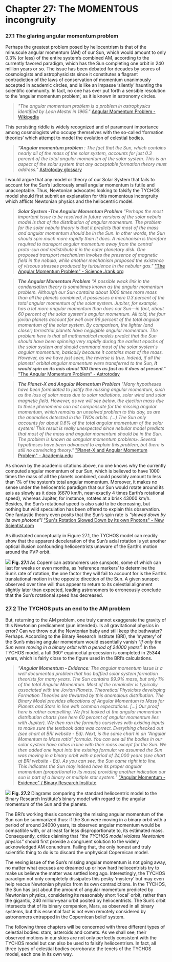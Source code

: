 Chapter 27: The MOMENTOUS incongruity
===========================================

### 27.1 The glaring angular momentum problem

Perhaps the greatest problem posed by heliocentrism is that of the minuscule angular momentum (AM) of our Sun, which would amount to only 0.3% (or less) of the entire system’s combined AM, according to the currently favored paradigm, which has the Sun completing one orbit in 240 million years or so. The issue has been debated for decades by scores of cosmologists and astrophysicists since it constitutes a flagrant contradiction of the laws of conservation of momentum unanimously accepted in academic circles, and is like an impasse ‘silently’ haunting the scientific community. In fact, no one has ever put forth a sensible resolution to the ‘angular momentum problem’, as it is known in astronomy circles.  

> _"The angular momentum problem is a problem in astrophysics identified by Leon Mestel in 1965."_ [Angular Momentum Problem - Wikipedia](https://en.wikipedia.org/wiki/Angular_momentum_problem)

This persisting riddle is widely recognized and of paramount importance among cosmologists who occupy themselves with the so-called ‘formation theories’ which attempt to model the evolution of celestial bodies.

> _**"Angular momentum problem** : The fact that the Sun, which contains nearly all of the mass of the solar system, accounts for just 0.3 percent of the total angular momentum of the solar system. This is an aspect of the solar system that any acceptable formation theory must address."_ [Astrotoday glossary](https://lifeng.lamost.org/courses/astrotoday/CHAISSON/GLOSSARY/GLOSS_A.HTM#angular%20momentum%20problem)

I would argue that any model or theory of our Solar System that fails to account for the Sun’s ludicrously small angular momentum is futile and unacceptable. Thus, Newtonian advocates looking to falsify the TYCHOS model should first submit an explanation for this momentous incongruity which afflicts Newtonian physics and the heliocentric model. 

> _**Solar System -The Angular Momentum Problem** "Perhaps the most important issue to be resolved in future versions of the solar nebula model is that of the distribution of angular momentum. The problem for the solar nebula theory is that it predicts that most of the mass and angular momentum should be in the Sun. In other words, the Sun should spin much more rapidly than it does. A mechanism is therefore required to transport angular momentum away from the central proto-sun and redistribute it in the outer planetary disk. One proposed transport mechanism invokes the presence of magnetic field in the nebula, while another mechanism proposed the existence of viscous stresses produced by turbulence in the nebular gas."_ ["The Angular Momentum Problem" - Science Jrank.org](https://science.jrank.org/pages/6266/Solar-System-angular-momentum-problem.html)

> _**The Angular Momentum Problem** "A possible weak link in the condensation theory is sometimes known as the angular momentum problem. Although our Sun contains about 1000 times more mass than all the planets combined, it possesses a mere 0.3 percent of the total angular momentum of the solar system. Jupiter, for example, has a lot more angular momentum than does our Sun—in fact, about 60 percent of the solar system's angular momentum. All told, the four jovian planets account for well over 99 percent of the total angular momentum of the solar system. By comparison, the lighter (and closer) terrestrial planets have negligible angular momentum. The problem here is that all mathematical models predict that the Sun should have been spinning very rapidly during the earliest epochs of the solar system and should command most of the solar system's angular momentum, basically because it contains most of the mass. However, as we have just seen, the reverse is true. Indeed, if all the planets' orbital angular momentum were transferred to the Sun, **it would spin on its axis about 100 times as fast as it does at present**."_ ["The Angular Momentum Problem" - Astrotoday](https://lifeng.lamost.org/courses/astrotoday/CHAISSON/AT315/HTML/AT31505.HTM)

> _**The Planet-X and Angular Momentum Problem** "Many hypotheses have been formulated to justify the missing angular momentum, such as the loss of solar mass due to solar radiations, solar wind and solar magnetic ﬁeld. However, as we will see below, the ejection mass due to these phenomena can not compensate for the missing angular momentum, which remains an unsolved problem to this day, as are the anomalies detected in the TNOs orbits. (...) The Sun only accounts for about 0.6% of the total angular momentum of the solar system! This result is really unexpected since nebular model predicts that most of the mass and angular momentum should be in the Sun. The problem is known as «angular momentum problem». Several hypotheses have been advanced to explain this problem, but there is still no convincing theory."_ ["Planet-X and Angular Momentum Problem" - Academia.edu](https://www.academia.edu/32890375/The_Planet-X_and_Angular_Momentum_Problem)

As shown by the academic citations above, no one knows why the currently computed angular momentum of our Sun, which is believed to have 1000 times the mass of all the planets combined, could possibly amount to less than 1% of the system’s total angular momentum. Moreover, it makes no sense under the heliocentric paradigm that our Sun would rotate around its axis as slowly as it does (6670 km/h, near-exactly 4 times Earth’s rotational speed), whereas Jupiter, for instance, rotates at a brisk 43000 km/h. Besides, the Sun’s rotational speed is also said to be decreasing, but nothing but wild speculation has been offered to explain this observation. One fantastic theory even posits that the Sun’s spin rate is _“slowed down by its own photons”!_ ["Sun's Rotation Slowed Down by its own Photons" - New Scientist.com](https://www.newscientist.com/article/2120202-suns-rotation-is-slowed-down-by-its-own-photons/) 

As illustrated conceptually in Figure 27.1, the TYCHOS model can readily show that the apparent deceleration of the Sun’s axial rotation is yet another optical illusion confounding heliocentrists unaware of the Earth’s motion around the PVP orbit. 

![](https://septclues.com/TYCHOS/SUN_deceleration_illusion_01.jpg)
**Fig. 27.1** As Copernican astronomers use sunspots, some of which can last for weeks or even months, as ‘reference markers’ to determine the Sun’s rate of rotation, the one factor they will fail to account for is the Earth’s translational motion in the opposite direction of the Sun. A given sunspot observed over time will thus appear to return to its celestial alignment slightly later than expected, leading astronomers to erroneously conclude that the Sun’s rotational speed has decreased.

### 27.2 The TYCHOS puts an end to the AM problem
 
But, returning to the AM problem, one truly cannot exaggerate the gravity of this Newtonian predicament (pun intended). Is all gravitational physics in error? Can we throw out the Newtonian baby and still keep the bathwater? Perhaps. According to the Binary Research Institute (BRI), the ‘mystery’ of the Sun’s missing angular momentum would essentially vanish _“if only the Sun were moving in a binary orbit with a period of 24000 years”._ In the TYCHOS model, a full 360° equinoctial precession is completed in 25344 years, which is fairly close to the figure used in the BRI’s calculations.

>_"**Angular Momentum - Evidence**: The angular momentum issue is a well documented problem that has baffled solar system formation theorists for many years. The Sun contains 99.9% mass, but only 1% of the total Angular Momentum. Most of the remainder is typically associated with the Jovian Planets. Theoretical Physicists developing Formation Theories are thwarted by this anomalous distribution. The Binary Model provides allocations of Angular Momentum to Mass for Planets and Stars in line with common expectations. [...] Our proof here is rather compelling. We first looked at the angular momentum distribution charts (see here 60 percent of angular momentum lies with Jupiter). We then ran the formulas ourselves with existing inputs to make sure the textbook data was correct. Everything checked out (see chart at BRI website - Ed). Next, is the same chart in an “Angular Momentum to Mass ratio” formula. You can see all the bodies in our solar system have ratios in line with their mass except for the Sun. We then added one input into the existing formula: we assumed the Sun was moving in a binary orbit with a period of 24,000 years (see chart at BRI website - Ed). As you can see, the Sun came right into line. This indicates the Sun may indeed have its proper angular momentum (proportional to its mass) providing another indication our sun is part of a binary or multiple star system."_ ["Angular Momentum - Evidence" / Binary Research Institute](http://binaryresearchinstitute.com/bri/evidence/angular-momentum/) 

![](https://septclues.com/TYCHOS/AngularMomentum_of_the_SUN_01.jpg)
**Fig. 27.2** Diagrams comparing the standard heliocentric model to the Binary Research Institute’s binary model with regard to the angular momentum of the Sun and the planets.

The BRI’s working thesis concerning the missing angular momentum of the Sun can be summarized thus: if the Sun were moving in a binary orbit with a period of around 24000 years, its observed angular momentum would be compatible with, or at least far less disproportionate to, its estimated mass. Consequently, critics claiming that _“the TYCHOS model violates Newtonian physics”_ should first provide a congruent solution to the widely acknowledged AM conundrum. Failing that, the only honest and truly scientific thing to do is to discard the unphysical Copernican model. 

The vexing issue of the Sun’s missing angular momentum is not going away, no matter what excuses are dreamed up or how hard heliocentrists try to make us believe the matter was settled long ago. Interestingly, the TYCHOS paradigm not only completely dissipates this pesky ‘mystery’ but may even help rescue Newtonian physics from its own contradictions. In the TYCHOS, the Sun has just about the amount of angular momentum predicted by Newtonian physics, considering its reasonably short ‘local’ orbit, rather than the gigantic, 240 million-year orbit posited by heliocentrists. The Sun’s orbit intersects that of its binary companion, Mars, as observed in all binary systems, but this essential fact is not even remotely considered by astronomers entrapped in the Copernican belief system.

The following three chapters will be concerned with three different types of celestial bodies: stars, asteroids and comets. As we shall see, their observed motions in our skies are not only perfectly consistent with the TYCHOS model but can also be used to falsify heliocentrism. In fact, all three types of celestial bodies corroborate the tenets of the TYCHOS model, each one in its own way. 

